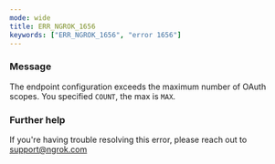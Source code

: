 ```yaml
---
mode: wide
title: ERR_NGROK_1656
keywords: ["ERR_NGROK_1656", "error 1656"]
---
```



### Message

The endpoint configuration exceeds the maximum number of OAuth scopes. You specified `COUNT`, the max is `MAX`.

<ErrorDetails />

### Further help

If you're having trouble resolving this error, please reach out to [support@ngrok.com](mailto:support@ngrok.com?subject=Help%20with%20ERR_NGROK_1656)
